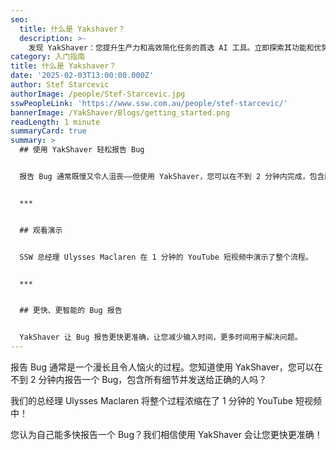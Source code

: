 ```yaml
---
seo:
  title: 什么是 Yakshaver？
  description: >-
    发现 YakShaver：您提升生产力和高效简化任务的首选 AI 工具。立即探索其功能和优势！
category: 入门指南
title: 什么是 Yakshaver？
date: '2025-02-03T13:00:00.000Z'
author: Stef Starcevic
authorImage: /people/Stef-Starcevic.jpg
sswPeopleLink: 'https://www.ssw.com.au/people/stef-starcevic/'
bannerImage: /YakShaver/Blogs/getting_started.png
readLength: 1 minute
summaryCard: true
summary: >
  ## 使用 YakShaver 轻松报告 Bug


  报告 Bug 通常既慢又令人沮丧——但使用 YakShaver，您可以在不到 2 分钟内完成，包含所有细节并发送给正确的人。


  ***


  ## 观看演示


  SSW 总经理 Ulysses Maclaren 在 1 分钟的 YouTube 短视频中演示了整个流程。


  ***


  ## 更快、更智能的 Bug 报告


  YakShaver 让 Bug 报告更快更准确，让您减少输入时间，更多时间用于解决问题。
---
```


报告 Bug 通常是一个漫长且令人恼火的过程。您知道使用 YakShaver，您可以在不到 2 分钟内报告一个 Bug，包含所有细节并发送给正确的人吗？

我们的总经理 Ulysses Maclaren 将整个过程浓缩在了 1 分钟的 YouTube 短视频中！

您认为自己能多快报告一个 Bug？我们相信使用 YakShaver 会让您更快更准确！

<Youtube thumbnail="https://img.youtube.com/vi/0TPo98R1tnI/maxresdefault.jpg" externalVideoLink="https://www.youtube.com/embed/0TPo98R1tnI?si=exOVxPxVFA9x7x90" />